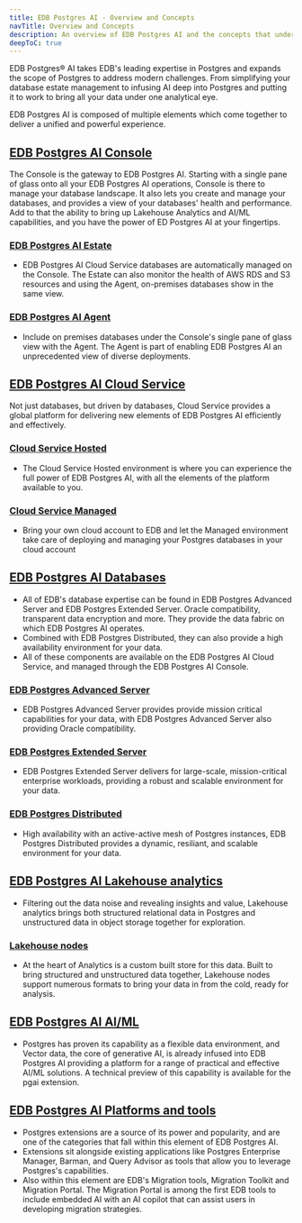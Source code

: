 ```yaml
---
title: EDB Postgres AI - Overview and Concepts
navTitle: Overview and Concepts
description: An overview of EDB Postgres AI and the concepts that underpin it
deepToC: true
---
```


EDB Postgres® AI takes EDB's leading expertise in Postgres and expands the scope of Postgres to address modern challenges. From simplifying your database estate management to infusing AI deep into Postgres and putting it to work to bring all your data under one analytical eye.

EDB Postgres AI is composed of multiple elements which come together to deliver a unified and powerful experience.


## [EDB Postgres AI Console](/edb-postgres-ai/console)
The Console is the gateway to EDB Postgres AI. Starting with a single pane of glass onto all your EDB Postgres AI operations, Console is there to manage your database landscape. It also lets you create and manage your databases, and provides a view of your databases' health and performance. Add to that the ability to bring up Lakehouse Analytics and AI/ML capabilities, and you have the power of ED Postgres AI at your fingertips.
### [EDB Postgres AI Estate](/edb-postgres-ai/console/estate)
* EDB Postgres AI Cloud Service databases are automatically managed on the Console. The Estate can also monitor the health of AWS RDS and S3 resources and using the Agent, on-premises databases show in the same view.
### [EDB Postgres AI Agent](/edb-postgres-ai/console/agent)
* Include on premises databases under the Console's single pane of glass view with the Agent. The Agent is part of enabling EDB Postgres AI an unprecedented view of diverse deployments.

## [EDB Postgres AI Cloud Service](/edb-postgres-ai/cloud-service)
Not just databases, but driven by databases, Cloud Service provides a global platform for delivering new elements of EDB Postgres AI efficiently and effectively.
### [Cloud Service Hosted](/edb-postgres-ai/cloud-service/hosted)
* The Cloud Service Hosted environment is where you can experience the full power of EDB Postgres AI, with all the elements of the platform available to you.
### [Cloud Service Managed](/edb-postgres-ai/cloud-service/managed)
* Bring your own cloud account to EDB and let the Managed environment take care of deploying and managing your Postgres databases in your cloud account

## [EDB Postgres AI Databases](/edb-postgres-ai/databases)
* All of EDB's database expertise can be found in EDB Postgres Advanced Server and EDB Postgres Extended Server. Oracle compatibility, transparent data encryption and more. They provide the data fabric on which EDB Postgres AI operates. 
* Combined with EDB Postgres Distributed, they can also provide a high availability environment for your data. 
* All of these components are available on the EDB Postgres AI Cloud Service, and managed through the EDB Postgres AI Console.
### [EDB Postgres Advanced Server](/edb-postgres-ai/databases/epas)
* EDB Postgres Advanced Server provides provide mission critical capabilities for your data, with EDB Postgres Advanced Server also providing Oracle compatibility.
### [EDB Postgres Extended Server](/edb-postgres-ai/databases/pge)
* EDB Postgres Extended Server delivers for large-scale, mission-critical enterprise workloads, providing a robust and scalable environment for your data. 
### [EDB Postgres Distributed](/edb-postgres-ai/databases/pgd/)
* High availability with an active-active mesh of Postgres instances, EDB Postgres Distributed provides a dynamic, resiliant, and scalable environment for your data.

##  [EDB Postgres AI Lakehouse analytics](/edb-postgres-ai/analytics)
* Filtering out the data noise and revealing insights and value, Lakehouse analytics brings both structured relational data in Postgres and unstructured data in object storage together for exploration. 
### [Lakehouse nodes](/edb-postgres-ai/analytics/lakehouse)
* At the heart of Analytics is a custom built store for this data. Built to bring structured and unstructured data together, Lakehouse nodes support numerous formats to bring your data in from the cold, ready for analysis. 

## [EDB Postgres AI AI/ML](/edb-postgres-ai/ai-ml)
* Postgres has proven its capability as a flexible data environment, and Vector data, the core of generative AI, is already infused into EDB Postgres AI providing a platform for a range of practical and effective AI/ML solutions. A technical preview of this capability is available for the pgai extension.

## [EDB Postgres AI Platforms and tools](/edb-postgres-ai/tools)
* Postgres extensions are a source of its power and popularity, and are one of the categories that fall within this element of EDB Postgres AI. 
* Extensions sit alongside existing applications like Postgres Enterprise Manager, Barman, and Query Advisor as tools that allow you to leverage Postgres's capabilities.
* Also within this element are EDB's Migration tools, Migration Toolkit and Migration Portal. The Migration Portal is among the first EDB tools to include embedded AI with an AI copilot that can assist users in developing migration strategies.

